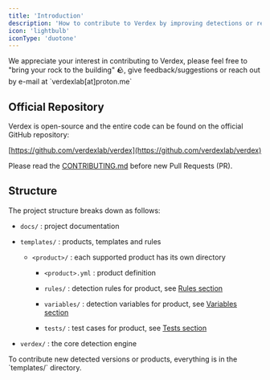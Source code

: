 ```yaml
---
title: 'Introduction'
description: 'How to contribute to Verdex by improving detections or reporting issues.'
icon: 'lightbulb'
iconType: 'duotone'
---
```


<Note>
  We appreciate your interest in contributing to Verdex,
  please feel free to "bring your rock to the building" 🪨,
  give feedback/suggestions or reach out by e-mail at `verdexlab[at]proton.me`
</Note>

## Official Repository

Verdex is open-source and the entire code can be found on the official GitHub repository:

[https://github.com/verdexlab/verdex](https://github.com/verdexlab/verdex)

Please read the [CONTRIBUTING.md](https://github.com/verdexlab/verdex/blob/dev/CONTRIBUTING.md) before new Pull Requests (PR).

## Structure

The project structure breaks down as follows:

* `docs/` : project documentation

* `templates/` : products, templates and rules

  * `<product>/` : each supported product has its own directory

    * `<product>.yml` : product definition

    * `rules/` : detection rules for product, see [Rules section](/contribute/rules)

    * `variables/` : detection variables for product, see [Variables section](/contribute/variables)

    * `tests/` : test cases for product, see [Tests section](/contribute/tests)

* `verdex/` : the core detection engine

<Note>
  To contribute new detected versions or products, everything is in the `templates/` directory.
</Note>